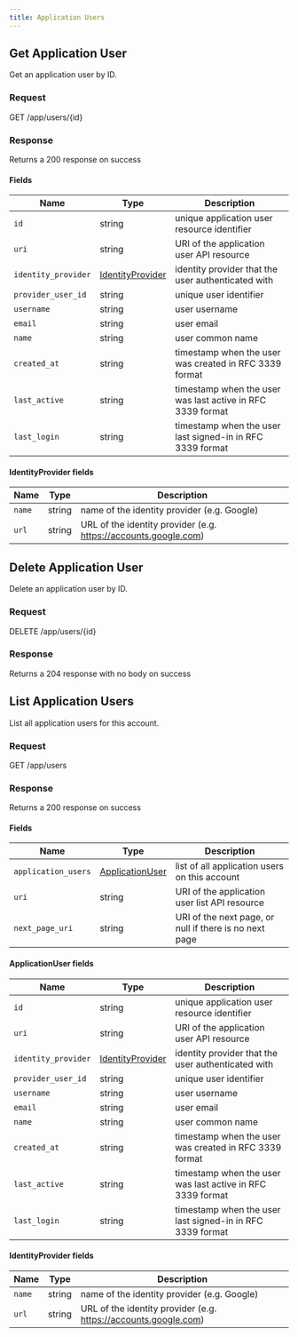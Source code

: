 ```yaml
---
title: Application Users
---
```






## Get Application User

Get an application user by ID.

### Request

GET /app/users/\{id\}

<ApplicationUsersGetRequest />

### Response

Returns a 200 response on success

<ApplicationUsersGetResponse />

#### Fields

| Name                | Type                                         | Description                                                |
| ------------------- | -------------------------------------------- | ---------------------------------------------------------- |
| `id`                | string                                       | unique application user resource identifier                |
| `uri`               | string                                       | URI of the application user API resource                   |
| `identity_provider` | [IdentityProvider](#identityprovider-fields) | identity provider that the user authenticated with         |
| `provider_user_id`  | string                                       | unique user identifier                                     |
| `username`          | string                                       | user username                                              |
| `email`             | string                                       | user email                                                 |
| `name`              | string                                       | user common name                                           |
| `created_at`        | string                                       | timestamp when the user was created in RFC 3339 format     |
| `last_active`       | string                                       | timestamp when the user was last active in RFC 3339 format |
| `last_login`        | string                                       | timestamp when the user last signed-in in RFC 3339 format  |

#### IdentityProvider fields

| Name   | Type   | Description                                                     |
| ------ | ------ | --------------------------------------------------------------- |
| `name` | string | name of the identity provider (e.g. Google)                     |
| `url`  | string | URL of the identity provider (e.g. https://accounts.google.com) |

## Delete Application User

Delete an application user by ID.

### Request

DELETE /app/users/\{id\}

<ApplicationUsersDeleteRequest />

### Response

Returns a 204 response with no body on success

## List Application Users

List all application users for this account.

### Request

GET /app/users

<ApplicationUsersListRequest />

### Response

Returns a 200 response on success

<ApplicationUsersListResponse />

#### Fields

| Name                | Type                                       | Description                                            |
| ------------------- | ------------------------------------------ | ------------------------------------------------------ |
| `application_users` | [ApplicationUser](#applicationuser-fields) | list of all application users on this account          |
| `uri`               | string                                     | URI of the application user list API resource          |
| `next_page_uri`     | string                                     | URI of the next page, or null if there is no next page |

#### ApplicationUser fields

| Name                | Type                                         | Description                                                |
| ------------------- | -------------------------------------------- | ---------------------------------------------------------- |
| `id`                | string                                       | unique application user resource identifier                |
| `uri`               | string                                       | URI of the application user API resource                   |
| `identity_provider` | [IdentityProvider](#identityprovider-fields) | identity provider that the user authenticated with         |
| `provider_user_id`  | string                                       | unique user identifier                                     |
| `username`          | string                                       | user username                                              |
| `email`             | string                                       | user email                                                 |
| `name`              | string                                       | user common name                                           |
| `created_at`        | string                                       | timestamp when the user was created in RFC 3339 format     |
| `last_active`       | string                                       | timestamp when the user was last active in RFC 3339 format |
| `last_login`        | string                                       | timestamp when the user last signed-in in RFC 3339 format  |

#### IdentityProvider fields

| Name   | Type   | Description                                                     |
| ------ | ------ | --------------------------------------------------------------- |
| `name` | string | name of the identity provider (e.g. Google)                     |
| `url`  | string | URL of the identity provider (e.g. https://accounts.google.com) |
